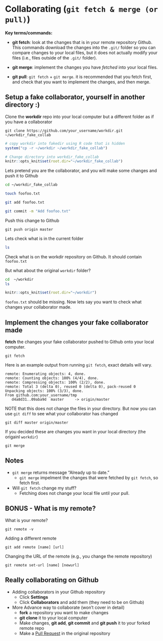 # Collaborating (`git fetch & merge (or pull)`)

**Key terms/commands:**

* **git fetch**: look at the changes that is in your remote repository Github. This commands download the changes into the `.git/` folder so you can compare changes to your local files, but it does not actually modify your files (i.e., files outside of the `.git/` folder). 

* **git merge**: implement the changes you have *fetched* into your local files. 

* **git pull**: `git fetch` + `git merge`. it is recommended that you fetch first, and check that you want to implement the changes, and then merge.


## Setup a fake collaborator, yourself in another directory :) 

Clone the **workdir** repo into your local computer but a different folder as if you have a collaborator

`git clone https://github.com/your_username/workdir.git ~/workdir_fake_collab`

```r
# copy workdir into fakedir using R code that is hidden
system("cp -r ~/workdir ~/workdir_fake_collab")

# Change directory into workdir_fake_collab
knitr::opts_knit$set(root.dir="~/workdir_fake_collab")
```

Lets pretend you are the collaborator, and you will make some changes and push it to Github

```bash
cd ~/workdir_fake_collab

touch foofoo.txt

git add foofoo.txt

git commit -m "Add foofoo.txt"
```

Push this change to Github
```
git push origin master
```


Lets check what is in the current folder 

```bash
ls
```

Check what is on the workdir repository on Github. It should contain `foofoo.txt`

But what about the original `workdir` folder? 

```bash
cd  ~/workdir
ls
```

```r
knitr::opts_knit$set(root.dir="~/workdir")
```

`foofoo.txt` should be missing. Now lets say you want to check what changes your collaborator made. 

## Implement the changes your fake collaborator made

**fetch** the changes your fake collaborator pushed to Github onto your local computer. 

`git fetch`

Here is an example output from running `git fetch`, exact details will vary.
```
remote: Enumerating objects: 4, done.
remote: Counting objects: 100% (4/4), done.
remote: Compressing objects: 100% (2/2), done.
remote: Total 3 (delta 0), reused 0 (delta 0), pack-reused 0
Unpacking objects: 100% (3/3), done.
From github.com:your_username/tmp
   d4a8d31..09aba9d  master     -> origin/master
```

NOTE that this does not change the files in your directory. But now you can use `git diff` to see what your collaborator has changed

`git diff master origin/master`

If you decided these are changes you want in your local directory (the origainl `workdir`)

`git merge`

## Notes {-}
* `git merge` returns message "Already up to date."
	+ `git merge` impelment the changes that were fetched by `git fetch`, so fetch first. 
* Will `git fetch` change my stuff? 
	+ Fetching does not change your local file until your pull. 

## BONUS - What is my remote? {-}
What is your remote? 

`git remote -v`

Adding a different remote

`git add remote [name] [url]`

Changing the URL of the remote (e.g., you change the remote repository)

`git remote set-url [name] [newurl]`


## Really collaborating on Github

* Adding collaborators in your Github repository
	+ Click **Settings**
	+ Click **Collaborators** and add them (they need to be on Github)
	
* More Advance way to collaborate (won't cover in detail)
	+ **fork** a repository you want to make changes 
	+ **git clone** it to your local computer
	+ Make changes, **git add**, **git commit** and **git push** it to your forked remote repo
	+ Make a [Pull Request](https://help.github.com/en/articles/creating-a-pull-request) in the original repository